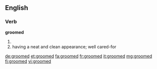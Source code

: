 ==English==

===Verb===
'''groomed'''
# {{past of|groom}}
# having a neat and clean appearance; well cared-for

[[de:groomed]]
[[et:groomed]]
[[fa:groomed]]
[[fr:groomed]]
[[it:groomed]]
[[mg:groomed]]
[[fi:groomed]]
[[vi:groomed]]